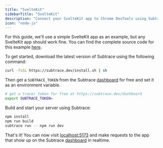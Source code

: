 ```yaml
---
title: "SvelteKit"
sidebarTitle: "SvelteKit"
description: "Connect your SvelteKit app to Chrome DevTools using Subtrace"
icon: "node-js"
---
```


For this guide, we'll use a simple SvelteKit app as an example, but any SvelteKit app should work fine.
You can find the complete source code for this example [here](https://github.com/subtrace/sveltekit-demo).

To get started, download the latest version of Subtrace using the following command:

```bash
curl -fsSL https://subtrace.dev/install.sh | sh
```

Then get a `SUBTRACE_TOKEN` from the Subtrace [dashboard](https://subtrace.dev/dashboard)
for free and set it as an environment variable.

```bash
# get a tracer token for free at https://subtrace.dev/dashboard
export SUBTRACE_TOKEN=
```

Build and start your server using Subtrace:

```bash
npm install
npm run build
subtrace run -- npm run dev
```

That's it! You can now visit [localhost:5173](localhost:5173) and make requests
to the app that show up on the Subtrace [dashboard](https://subtrace.dev/dashboard)
in realtime.
